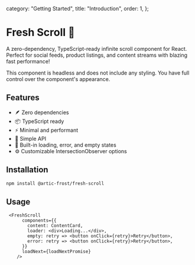   category: "Getting Started",
  title: "Introduction",
  order: 1,
};

# Fresh Scroll 🚀

A zero-dependency, TypeScript-ready infinite scroll component for React. Perfect for social feeds, product listings, and content streams with blazing fast performance!

This component is headless and does not include any styling. You have full control over the component's appearance.

## Features

- 🪶 Zero dependencies
- 📦 TypeScript ready
- ⚡️ Minimal and performant
- 🎯 Simple API
- 🔄 Built-in loading, error, and empty states
- ⚙️ Customizable IntersectionObserver options

## Installation

```bash
npm install @artic-frost/fresh-scroll
```

## Usage 

```tsx
 <FreshScroll
      components={{
        content: ContentCard,
        loader: <div>Loading...</div>,
        empty: retry => <button onClick={retry}>Retry</button>,
        error: retry => <button onClick={retry}>Retry</button>,
      }}
      loadNext={loadNextPromise}
    />
```

